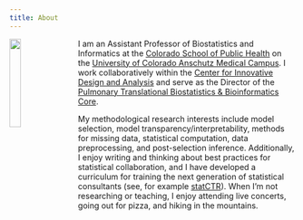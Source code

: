 ```yaml
---
title: About
---
```


<link rel="stylesheet" href="styles.css" type="text/css">

<img src="images/pic-of-me.jpg" style="width:20%; margin-right:20px" align="left">

I am an Assistant Professor of Biostatistics and Informatics at the [Colorado School of Public Health](http://www.ucdenver.edu/academics/colleges/PublicHealth/Pages/default.aspx) on the [University of Colorado Anschutz Medical Campus](https://www.cuanschutz.edu/). I work collaboratively within the [Center for Innovative Design and Analysis](cida.ucdenver.edu) and serve as the Director of the [Pulmonary Translational Biostatistics & Bioinformatics Core](https://medschool.cuanschutz.edu/pulmonary/research/ptrac). 

My methodological research interests include model selection, model transparency/interpretability, methods for missing data, statistical computation, data preprocessing, and post-selection inference. Additionally, I enjoy writing and thinking about best practices for statistical collaboration, and I have developed a curriculum for training the next generation of statistical consultants (see, for example [statCTR](https://www.statctr.com)). When I'm not researching or teaching, I enjoy attending live concerts, going out for pizza, and hiking in the mountains. 
